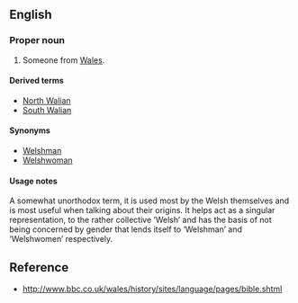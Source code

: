 ==English==

===Proper noun===
{{en-Proper noun|Welsh}}

# Someone from [[Wales]]. 

====Derived terms====
*[[North Walian]]
*[[South Walian]]

====Synonyms====
*[[Welshman]]
*[[Welshwoman]]

====Usage notes====
A somewhat unorthodox term, it is used most by the Welsh themselves and is most useful when talking about their origins. It helps act as a singular representation, to the rather collective ‘Welsh’ and has the basis of not being concerned by gender that lends itself to ‘Welshman’ and ‘Welshwomen’ respectively.

==Reference==
* http://www.bbc.co.uk/wales/history/sites/language/pages/bible.shtml